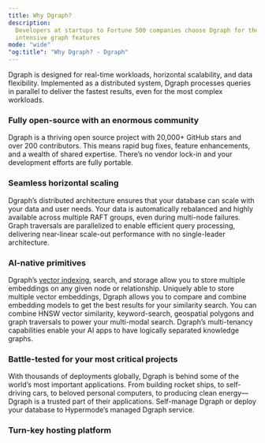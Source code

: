 ```yaml
---
title: Why Dgraph?
description:
  Developers at startups to Fortune 500 companies choose Dgraph for their most
  intensive graph features
mode: "wide"
"og:title": "Why Dgraph? - Dgraph"
---
```


Dgraph is designed for real-time workloads, horizontal scalability, and data
flexibility. Implemented as a distributed system, Dgraph processes queries in
parallel to deliver the fastest results, even for the most complex workloads.

### Fully open-source with an enormous community

Dgraph is a thriving open source project with 20,000+ GitHub stars and over 200
contributors. This means rapid bug fixes, feature enhancements, and a wealth of
shared expertise. There’s no vendor lock-in and your development efforts are
fully portable.

### Seamless horizontal scaling

Dgraph’s distributed architecture ensures that your database can scale with your
data and user needs. Your data is automatically rebalanced and highly available
across multiple RAFT groups, even during multi-node failures. Graph traversals
are parallelized to enable efficient query processing, delivering near-linear
scale-out performance with no single-leader architecture.

### AI-native primitives

Dgraph’s [vector indexing](./dql/indexes#vector-indices), search, and storage
allow you to store multiple embeddings on any given node or relationship.
Uniquely able to store multiple vector embeddings, Dgraph allows you to compare
and combine embedding models to get the best results for your similarity search.
You can combine HNSW vector similarity, keyword-search, geospatial polygons and
graph traversals to power your multi-modal search. Dgraph’s multi-tenancy
capabilities enable your AI apps to have logically separated knowledge graphs.

### Battle-tested for your most critical projects

With thousands of deployments globally, Dgraph is behind some of the world’s
most important applications. From building rocket ships, to self-driving cars,
to beloved personal computers, to producing clean energy— Dgraph is a trusted
part of their applications. Self-manage Dgraph or deploy your database to
Hypermode’s managed Dgraph service.

### Turn-key hosting platform
